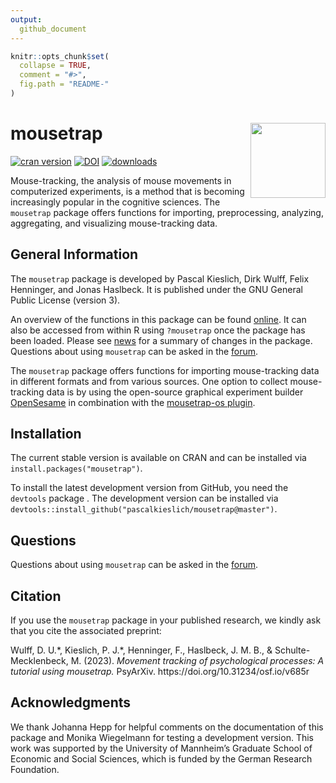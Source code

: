 ```yaml
---
output:
  github_document
---
```


<!-- README.md is generated from README.Rmd. Please edit that file -->

```r
knitr::opts_chunk$set(
  collapse = TRUE,
  comment = "#>",
  fig.path = "README-"
)
```

# mousetrap <img src="man/figures/mousetrap.png" align="right" alt="" width="120" />

[![cran version](http://www.r-pkg.org/badges/version/mousetrap)](https://CRAN.R-project.org/package=mousetrap)
[![DOI](https://zenodo.org/badge/DOI/10.5281/zenodo.596640.svg)](https://doi.org/10.5281/zenodo.596640)
[![downloads](https://cranlogs.r-pkg.org/badges/grand-total/mousetrap?color=yellow)](https://CRAN.R-project.org/package=mousetrap)

Mouse-tracking, the analysis of mouse movements in computerized experiments, is a method that is becoming increasingly popular in the cognitive sciences.
The `mousetrap` package offers functions for importing, preprocessing, analyzing, aggregating, and visualizing mouse-tracking data.

## General Information

The `mousetrap` package is developed by Pascal Kieslich, Dirk Wulff, Felix Henninger, and Jonas Haslbeck. It is published under the GNU General Public License (version 3).

An overview of the functions in this package can be found [online](http://pascalkieslich.github.io/mousetrap/reference/mousetrap.html).
It can also be accessed from within R using `?mousetrap` once the package has been loaded.
Please see [news](http://pascalkieslich.github.io/mousetrap/news/) for a summary of changes in the package. Questions about using `mousetrap` can be asked in the [forum](https://forum.cogsci.nl/index.php?p=/categories/mousetrap).

The `mousetrap` package offers functions for importing mouse-tracking data in different formats and from various sources. One option to collect mouse-tracking data is by using the open-source graphical experiment builder [OpenSesame](https://osdoc.cogsci.nl/) in combination with the [mousetrap-os plugin](https://github.com/pascalkieslich/mousetrap-os).


## Installation

The current stable version is available on CRAN and can be installed via `install.packages("mousetrap")`.

To install the latest development version from GitHub, you need the `devtools` package .
The development version can be installed via `devtools::install_github("pascalkieslich/mousetrap@master")`.

## Questions

Questions about using `mousetrap` can be asked in the [forum](https://forum.cogsci.nl/index.php?p=/categories/mousetrap).

## Citation

If you use the `mousetrap` package in your published research, we kindly ask that you cite the associated preprint:

Wulff, D. U.\*, Kieslich, P. J.\*, Henninger, F., Haslbeck, J. M. B., & Schulte-Mecklenbeck, M. (2023). _Movement tracking of psychological processes: A tutorial using mousetrap._ PsyArXiv. https://doi.org/10.31234/osf.io/v685r

## Acknowledgments

We thank Johanna Hepp for helpful comments on the documentation of this package and Monika Wiegelmann for testing a development version. This work was supported by the University of Mannheim's Graduate School of Economic and Social Sciences, which is funded by the German Research Foundation.